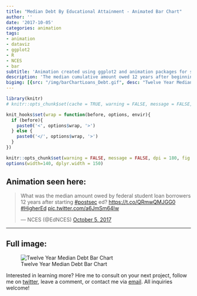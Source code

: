 ```yaml
---
title: "Median Debt By Educational Attainment - Animated Bar Chart"
author: ''
date: '2017-10-05'
categories: animation
tags:
- animation
- dataviz
- ggplot2
- R
- NCES
- bar
subtitle: 'Animation created using ggplot2 and animation packages for social media distribution'
description: 'The median cumulative amount owed 12 years after beginning postsecondary education, by educational attainment: 2003-04 cohort'
bigimg: [{src: "/img/barChartLoans_Debt.gif", desc: "Twelve Year Median Debt Bar Chart"}]
---
```

  
```r
library(knitr)
# knitr::opts_chunk$set(cache = TRUE, warning = FALSE, message = FALSE, dpi = 180, out.extra='class = "img-responsive"')

```

```r
knit_hooks$set(wrap = function(before, options, envir){
  if (before){
    paste0('<', options$wrap, '>')
  } else {
    paste0('</', options$wrap, '>')
  }
})

knitr::opts_chunk$set(warning = FALSE, message = FALSE, dpi = 180, fig.height = 5, fig.width = 7, fig.align = "center")
options(width=140, dplyr.width = 150)
```

## Animation seen here:

<blockquote class="twitter-tweet" data-lang="en"><p lang="en" dir="ltr">What was the median amount owed by federal student loan borrowers 12 years after starting <a href="https://twitter.com/hashtag/postsec?src=hash&amp;ref_src=twsrc%5Etfw">#postsec</a> ed? <a href="https://t.co/QRmwQMJGG0">https://t.co/QRmwQMJGG0</a> <a href="https://twitter.com/hashtag/HigherEd?src=hash&amp;ref_src=twsrc%5Etfw">#HigherEd</a> <a href="https://t.co/a6JmSm64Iw">pic.twitter.com/a6JmSm64Iw</a></p>&mdash; NCES (@EdNCES) <a href="https://twitter.com/EdNCES/status/915993158546313217?ref_src=twsrc%5Etfw">October 5, 2017</a></blockquote>
<script async src="//platform.twitter.com/widgets.js" charset="utf-8"></script>
  
  ***
  
## Full image:
  
![Twelve Year Median Debt Bar Chart](/img/barChartLoans_Debt.gif)

Interested in learning more? Hire me to consult on your next project, follow me on [twitter](https://twitter.com/mikeleeco), leave a comment, or contact me via [email](mailto:mdlee12@gmail.com). All inquiries welcome!
  
  